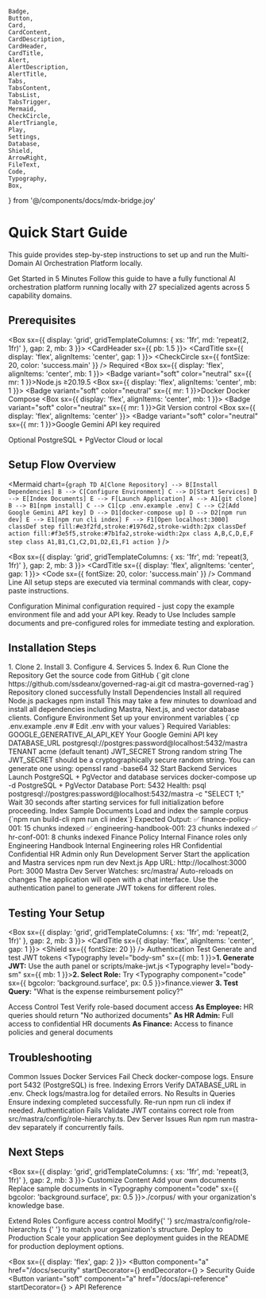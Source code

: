     Badge,
    Button,
    Card,
    CardContent,
    CardDescription,
    CardHeader,
    CardTitle,
    Alert,
    AlertDescription,
    AlertTitle,
    Tabs,
    TabsContent,
    TabsList,
    TabsTrigger,
    Mermaid,
    CheckCircle,
    AlertTriangle,
    Play,
    Settings,
    Database,
    Shield,
    ArrowRight,
    FileText,
    Code,
    Typography,
    Box,
} from '@/components/docs/mdx-bridge.joy'

# Quick Start Guide

This guide provides step-by-step instructions to set up and run the Multi-Domain AI Orchestration Platform locally.

<Alert className="mb-6">
    <Play className="h-4 w-4" />
    <AlertTitle>Get Started in 5 Minutes</AlertTitle>
    <AlertDescription>
        Follow this guide to have a fully functional AI orchestration platform running
        locally with 27 specialized agents across 5 capability domains.
    </AlertDescription>
</Alert>

<!-- toc -->

## Prerequisites

<Box sx={{ display: 'grid', gridTemplateColumns: { xs: '1fr', md: 'repeat(2, 1fr)' }, gap: 2, mb: 3 }}>
  <Card variant="outlined">
    <CardHeader sx={{ pb: 1.5 }}>
      <CardTitle sx={{ display: 'flex', alignItems: 'center', gap: 1 }}>
        <CheckCircle sx={{ fontSize: 20, color: 'success.main' }} />
        Required
      </CardTitle>
    </CardHeader>
    <CardContent>
      <Box sx={{ display: 'flex', alignItems: 'center', mb: 1 }}>
        <Badge variant="soft" color="neutral" sx={{ mr: 1 }}>Node.js</Badge>
        <Typography level="body-sm">≥20.19.5</Typography>
      </Box>
      <Box sx={{ display: 'flex', alignItems: 'center', mb: 1 }}>
        <Badge variant="soft" color="neutral" sx={{ mr: 1 }}>Docker</Badge>
        <Typography level="body-sm">Docker Compose</Typography>
      </Box>
      <Box sx={{ display: 'flex', alignItems: 'center', mb: 1 }}>
        <Badge variant="soft" color="neutral" sx={{ mr: 1 }}>Git</Badge>
        <Typography level="body-sm">Version control</Typography>
      </Box>
      <Box sx={{ display: 'flex', alignItems: 'center' }}>
        <Badge variant="soft" color="neutral" sx={{ mr: 1 }}>Google Gemini</Badge>
        <Typography level="body-sm">API key required</Typography>
      </Box>
    </CardContent>
  </Card>

  <Card variant="outlined">
    <CardHeader sx={{ pb: 1.5 }}>
      <CardTitle sx={{ display: 'flex', alignItems: 'center', gap: 1 }}>
        <Database sx={{ fontSize: 20, color: 'primary.main' }} />
        Optional
      </CardTitle>
    </CardHeader>
    <CardContent>
      <Box sx={{ display: 'flex', alignItems: 'center', mb: 1 }}>
        <Badge variant="outlined" sx={{ mr: 1 }}>PostgreSQL + PgVector</Badge>
        <Typography level="body-sm">Cloud or local</Typography>
      </Box>
    </CardContent>
  </Card>
</Box>

## Setup Flow Overview

<Mermaid
    chart={`graph TD
    A[Clone Repository] --> B[Install Dependencies]
    B --> C[Configure Environment]
    C --> D[Start Services]
    D --> E[Index Documents]
    E --> F[Launch Application]
    A --> A1[git clone]
    B --> B1[npm install]
    C --> C1[cp .env.example .env]
    C --> C2[Add Google Gemini API key]
    D --> D1[docker-compose up]
    D --> D2[npm run dev]
    E --> E1[npm run cli index]
    F --> F1[Open localhost:3000]
    classDef step fill:#e3f2fd,stroke:#1976d2,stroke-width:2px
    classDef action fill:#f3e5f5,stroke:#7b1fa2,stroke-width:2px
    class A,B,C,D,E,F step
    class A1,B1,C1,C2,D1,D2,E1,F1 action
`}
/>

<Box sx={{ display: 'grid', gridTemplateColumns: { xs: '1fr', md: 'repeat(3, 1fr)' }, gap: 2, mb: 3 }}>
  <Card variant="outlined">
    <CardHeader>
      <CardTitle sx={{ display: 'flex', alignItems: 'center', gap: 1 }}>
        <Code sx={{ fontSize: 20, color: 'success.main' }} />
        Command Line
      </CardTitle>
    </CardHeader>
    <CardContent>
      <Typography level="body-sm">
        All setup steps are executed via terminal commands with clear, copy-paste instructions.
      </Typography>
    </CardContent>
  </Card>

<Card variant="outlined">
    <CardHeader>
        <CardTitle sx={{ display: 'flex', alignItems: 'center', gap: 1 }}>
            <Settings sx={{ fontSize: 20, color: 'primary.main' }} />
            Configuration
        </CardTitle>
    </CardHeader>
    <CardContent>
        <Typography level="body-sm">
            Minimal configuration required - just copy the example environment
            file and add your API key.
        </Typography>
    </CardContent>
</Card>

  <Card variant="outlined">
    <CardHeader>
      <CardTitle sx={{ display: 'flex', alignItems: 'center', gap: 1 }}>
        <Shield sx={{ fontSize: 20, color: 'secondary.main' }} />
        Ready to Use
      </CardTitle>
    </CardHeader>
    <CardContent>
      <Typography level="body-sm">
        Includes sample documents and pre-configured roles for immediate testing and exploration.
      </Typography>
    </CardContent>
  </Card>
</Box>

## Installation Steps

<Tabs defaultValue="clone">
  <TabsList>
    <TabsTrigger value="clone">1. Clone</TabsTrigger>
    <TabsTrigger value="install">2. Install</TabsTrigger>
    <TabsTrigger value="env">3. Configure</TabsTrigger>
    <TabsTrigger value="services">4. Services</TabsTrigger>
    <TabsTrigger value="index">5. Index</TabsTrigger>
    <TabsTrigger value="run">6. Run</TabsTrigger>
  </TabsList>

<TabsContent value="clone">
    <Card variant="outlined">
        <CardHeader>
            <CardTitle>Clone the Repository</CardTitle>
            <CardDescription>Get the source code from GitHub</CardDescription>
        </CardHeader>
        <CardContent>
            <Box
                sx={{
                    bgcolor: 'background.surface',
                    p: 2,
                    borderRadius: 1,
                    mb: 2,
                }}
            >
                <Typography component="pre" sx={{ fontSize: '0.875rem', m: 0 }}>
                    {`git clone https://github.com/ssdeanx/governed-rag-ai.git
cd mastra-governed-rag`}
                </Typography>
            </Box>
            <Box
                sx={{
                    display: 'flex',
                    alignItems: 'center',
                    typography: 'body-sm',
                    color: 'text.tertiary',
                }}
            >
                <CheckCircle
                    sx={{ fontSize: 16, mr: 1, color: 'success.main' }}
                />
                Repository cloned successfully
            </Box>
        </CardContent>
    </Card>
</TabsContent>

<TabsContent value="install">
    <Card variant="outlined">
        <CardHeader>
            <CardTitle>Install Dependencies</CardTitle>
            <CardDescription>
                Install all required Node.js packages
            </CardDescription>
        </CardHeader>
        <CardContent>
            <Box
                sx={{
                    bgcolor: 'background.surface',
                    p: 2,
                    borderRadius: 1,
                    mb: 2,
                }}
            >
                <Typography component="pre" sx={{ fontSize: '0.875rem', m: 0 }}>
                    npm install
                </Typography>
            </Box>
            <Alert>
                <AlertTriangle />
                <AlertDescription>
                    This may take a few minutes to download and install all
                    dependencies including Mastra, Next.js, and vector database
                    clients.
                </AlertDescription>
            </Alert>
        </CardContent>
    </Card>
</TabsContent>

  <TabsContent value="env">
    <Card variant="outlined">
      <CardHeader>
        <CardTitle>Configure Environment</CardTitle>
        <CardDescription>Set up your environment variables</CardDescription>
      </CardHeader>
      <CardContent>
        <Box sx={{ mb: 2 }}>
          <Box sx={{ bgcolor: 'background.surface', p: 2, borderRadius: 1, mb: 2 }}>
            <Typography component="pre" sx={{ fontSize: '0.875rem', m: 0 }}>
{`cp .env.example .env
# Edit .env with your values`}
            </Typography>
          </Box>
          <Typography sx={{ fontWeight: 'bold', mb: 1 }}>Required Variables:</Typography>
          <Box sx={{ mb: 2 }}>
            <Box sx={{ display: 'flex', justifyContent: 'space-between', mb: 1 }}>
              <Typography component="code" sx={{ bgcolor: 'background.surface', px: 1, py: 0.5, borderRadius: 0.5 }}>GOOGLE_GENERATIVE_AI_API_KEY</Typography>
              <Typography level="body-sm" sx={{ color: 'text.tertiary' }}>Your Google Gemini API key</Typography>
            </Box>
            <Box sx={{ display: 'flex', justifyContent: 'space-between', mb: 1 }}>
              <Typography component="code" sx={{ bgcolor: 'background.surface', px: 1, py: 0.5, borderRadius: 0.5 }}>DATABASE_URL</Typography>
              <Typography level="body-sm" sx={{ color: 'text.tertiary' }}>postgresql://postgres:password@localhost:5432/mastra</Typography>
            </Box>
            <Box sx={{ display: 'flex', justifyContent: 'space-between', mb: 1 }}>
              <Typography component="code" sx={{ bgcolor: 'background.surface', px: 1, py: 0.5, borderRadius: 0.5 }}>TENANT</Typography>
              <Typography level="body-sm" sx={{ color: 'text.tertiary' }}>acme (default tenant)</Typography>
            </Box>
            <Box sx={{ display: 'flex', justifyContent: 'space-between' }}>
              <Typography component="code" sx={{ bgcolor: 'background.surface', px: 1, py: 0.5, borderRadius: 0.5 }}>JWT_SECRET</Typography>
              <Typography level="body-sm" sx={{ color: 'text.tertiary' }}>Strong random string</Typography>
            </Box>
          </Box>
          <Alert>
            <Shield />
            <AlertDescription>
              The JWT_SECRET should be a cryptographically secure random string. You can generate one using: <Typography component="code">openssl rand -base64 32</Typography>
            </AlertDescription>
          </Alert>
        </Box>
      </CardContent>
    </Card>

</TabsContent>

  <TabsContent value="services">
    <Card variant="outlined">
      <CardHeader>
        <CardTitle>Start Backend Services</CardTitle>
        <CardDescription>Launch PostgreSQL + PgVector and database services</CardDescription>
      </CardHeader>
      <CardContent>
        <Box sx={{ mb: 2 }}>
          <Box sx={{ bgcolor: 'background.surface', p: 2, borderRadius: 1, mb: 2 }}>
            <Typography component="pre" sx={{ fontSize: '0.875rem', m: 0 }}>
docker-compose up -d
            </Typography>
          </Box>
          <Box sx={{ display: 'grid', gridTemplateColumns: '1fr', gap: 2, mb: 2 }}>
            <Card variant="soft">
              <CardHeader sx={{ pb: 1.5 }}>
                <CardTitle sx={{ fontSize: '1rem' }}>PostgreSQL + PgVector Database</CardTitle>
              </CardHeader>
              <CardContent>
                <Typography level="body-sm" sx={{ mb: 0.5 }}>
                  Port: <Typography component="code" sx={{ bgcolor: 'background.surface', px: 0.5 }}>5432</Typography>
                </Typography>
                <Typography level="body-sm">
                  Health: <Typography component="code" sx={{ bgcolor: 'background.surface', px: 0.5 }}>psql postgresql://postgres:password@localhost:5432/mastra -c "SELECT 1;"</Typography>
                </Typography>
              </CardContent>
            </Card>
          </Box>
          <Alert>
            <AlertTriangle />
            <AlertDescription>
              Wait 30 seconds after starting services for full initialization before proceeding.
            </AlertDescription>
          </Alert>
        </Box>
      </CardContent>
    </Card>

</TabsContent>

  <TabsContent value="index">
    <Card variant="outlined">
      <CardHeader>
        <CardTitle>Index Sample Documents</CardTitle>
        <CardDescription>Load and index the sample corpus</CardDescription>
      </CardHeader>
      <CardContent>
        <Box sx={{ mb: 2 }}>
          <Box sx={{ bgcolor: 'background.surface', p: 2, borderRadius: 1, mb: 2 }}>
            <Typography component="pre" sx={{ fontSize: '0.875rem', m: 0 }}>
{`npm run build-cli
npm run cli index`}
            </Typography>
          </Box>
          <Typography sx={{ fontWeight: 'bold', mb: 1 }}>Expected Output:</Typography>
          <Box sx={{ bgcolor: 'background.surface', p: 2, borderRadius: 1, mb: 2, fontFamily: 'monospace', fontSize: '0.875rem' }}>
            <Typography sx={{ color: 'success.main', mb: 0.5 }}>✅ finance-policy-001: 15 chunks indexed</Typography>
            <Typography sx={{ color: 'success.main', mb: 0.5 }}>✅ engineering-handbook-001: 23 chunks indexed</Typography>
            <Typography sx={{ color: 'success.main' }}>✅ hr-conf-001: 8 chunks indexed</Typography>
          </Box>
          <Box sx={{ display: 'grid', gridTemplateColumns: { xs: '1fr', md: 'repeat(3, 1fr)' }, gap: 2, mb: 2 }}>
            <Card variant="soft">
              <CardHeader sx={{ pb: 1 }}>
                <CardTitle sx={{ fontSize: '0.9rem' }}>Finance Policy</CardTitle>
              </CardHeader>
              <CardContent sx={{ pt: 0 }}>
                <Badge variant="soft" color="neutral" sx={{ mb: 0.5 }}>Internal</Badge>
                <Typography level="body-xs" sx={{ color: 'text.tertiary' }}>Finance roles only</Typography>
              </CardContent>
            </Card>
            <Card variant="soft">
              <CardHeader sx={{ pb: 1 }}>
                <CardTitle sx={{ fontSize: '0.9rem' }}>Engineering Handbook</CardTitle>
              </CardHeader>
              <CardContent sx={{ pt: 0 }}>
                <Badge variant="soft" color="neutral" sx={{ mb: 0.5 }}>Internal</Badge>
                <Typography level="body-xs" sx={{ color: 'text.tertiary' }}>Engineering roles</Typography>
              </CardContent>
            </Card>
            <Card variant="soft">
              <CardHeader sx={{ pb: 1 }}>
                <CardTitle sx={{ fontSize: '0.9rem' }}>HR Confidential</CardTitle>
              </CardHeader>
              <CardContent sx={{ pt: 0 }}>
                <Badge variant="solid" color="danger" sx={{ mb: 0.5 }}>Confidential</Badge>
                <Typography level="body-xs" sx={{ color: 'text.tertiary' }}>HR Admin only</Typography>
              </CardContent>
            </Card>
          </Box>
        </Box>
      </CardContent>
    </Card>

</TabsContent>

  <TabsContent value="run">
    <Card variant="outlined">
      <CardHeader>
        <CardTitle>Run Development Server</CardTitle>
        <CardDescription>Start the application and Mastra services</CardDescription>
      </CardHeader>
      <CardContent>
        <Box sx={{ mb: 2 }}>
          <Box sx={{ bgcolor: 'background.surface', p: 2, borderRadius: 1, mb: 2 }}>
            <Typography component="pre" sx={{ fontSize: '0.875rem', m: 0 }}>
npm run dev
            </Typography>
          </Box>
          <Box sx={{ display: 'grid', gridTemplateColumns: { xs: '1fr', md: 'repeat(2, 1fr)' }, gap: 2, mb: 2 }}>
            <Card variant="soft">
              <CardHeader sx={{ pb: 1.5 }}>
                <CardTitle sx={{ display: 'flex', alignItems: 'center', gap: 1, fontSize: '1rem' }}>
                  <Settings sx={{ fontSize: 16 }} />
                  Next.js App
                </CardTitle>
              </CardHeader>
              <CardContent>
                <Typography level="body-sm" sx={{ mb: 0.5 }}>
                  URL: <Typography component="a" href="http://localhost:3000" sx={{ color: 'primary.main', textDecoration: 'none' }}>http://localhost:3000</Typography>
                </Typography>
                <Typography level="body-sm">Port: <Typography component="code" sx={{ bgcolor: 'background.surface', px: 0.5 }}>3000</Typography></Typography>
              </CardContent>
            </Card>
            <Card variant="soft">
              <CardHeader sx={{ pb: 1.5 }}>
                <CardTitle sx={{ display: 'flex', alignItems: 'center', gap: 1, fontSize: '1rem' }}>
                  <Shield sx={{ fontSize: 16 }} />
                  Mastra Dev Server
                </CardTitle>
              </CardHeader>
              <CardContent>
                <Typography level="body-sm" sx={{ mb: 0.5 }}>
                  Watches: <Typography component="code" sx={{ bgcolor: 'background.surface', px: 0.5 }}>src/mastra/</Typography>
                </Typography>
                <Typography level="body-sm">Auto-reloads on changes</Typography>
              </CardContent>
            </Card>
          </Box>
          <Alert>
            <CheckCircle />
            <AlertDescription>
              The application will open with a chat interface. Use the authentication panel to generate JWT tokens for different roles.
            </AlertDescription>
          </Alert>
        </Box>
      </CardContent>
    </Card>

</TabsContent>
</Tabs>

## Testing Your Setup

<Box sx={{ display: 'grid', gridTemplateColumns: { xs: '1fr', md: 'repeat(2, 1fr)' }, gap: 2, mb: 3 }}>
  <Card variant="outlined">
    <CardHeader>
      <CardTitle sx={{ display: 'flex', alignItems: 'center', gap: 1 }}>
        <Shield sx={{ fontSize: 20 }} />
        Authentication Test
      </CardTitle>
      <CardDescription>Generate and test JWT tokens</CardDescription>
    </CardHeader>
    <CardContent>
      <Typography level="body-sm" sx={{ mb: 1 }}><strong>1. Generate JWT:</strong> Use the auth panel or scripts/make-jwt.js</Typography>
      <Typography level="body-sm" sx={{ mb: 1 }}><strong>2. Select Role:</strong> Try <Typography component="code" sx={{ bgcolor: 'background.surface', px: 0.5 }}>finance.viewer</Typography></Typography>
      <Typography level="body-sm"><strong>3. Test Query:</strong> "What is the expense reimbursement policy?"</Typography>
    </CardContent>
  </Card>

  <Card variant="outlined">
    <CardHeader>
      <CardTitle sx={{ display: 'flex', alignItems: 'center', gap: 1 }}>
        <FileText sx={{ fontSize: 20 }} />
        Access Control Test
      </CardTitle>
      <CardDescription>Verify role-based document access</CardDescription>
    </CardHeader>
    <CardContent>
      <Typography level="body-sm" sx={{ mb: 1 }}><strong>As Employee:</strong> HR queries should return "No authorized documents"</Typography>
      <Typography level="body-sm" sx={{ mb: 1 }}><strong>As HR Admin:</strong> Full access to confidential HR documents</Typography>
      <Typography level="body-sm"><strong>As Finance:</strong> Access to finance policies and general documents</Typography>
    </CardContent>
  </Card>
</Box>

## Troubleshooting

<Card variant="outlined">
  <CardHeader>
    <CardTitle>Common Issues</CardTitle>
  </CardHeader>
  <CardContent>
    <Box sx={{ display: 'flex', alignItems: 'flex-start', gap: 2, mb: 2 }}>
      <AlertTriangle sx={{ fontSize: 20, color: 'warning.main', mt: 0.5 }} />
      <Box>
        <Typography sx={{ fontWeight: 'bold' }}>Docker Services Fail</Typography>
        <Typography level="body-sm" sx={{ color: 'text.tertiary' }}>
          Check <Typography component="code" sx={{ bgcolor: 'background.surface', px: 0.5 }}>docker-compose logs</Typography>. Ensure port 5432 (PostgreSQL) is free.
        </Typography>
      </Box>
    </Box>
    <Box sx={{ display: 'flex', alignItems: 'flex-start', gap: 2, mb: 2 }}>
      <AlertTriangle sx={{ fontSize: 20, color: 'warning.main', mt: 0.5 }} />
      <Box>
        <Typography sx={{ fontWeight: 'bold' }}>Indexing Errors</Typography>
        <Typography level="body-sm" sx={{ color: 'text.tertiary' }}>
          Verify DATABASE_URL in .env. Check logs/mastra.log for detailed errors.
        </Typography>
      </Box>
    </Box>
    <Box sx={{ display: 'flex', alignItems: 'flex-start', gap: 2, mb: 2 }}>
      <AlertTriangle sx={{ fontSize: 20, color: 'warning.main', mt: 0.5 }} />
      <Box>
        <Typography sx={{ fontWeight: 'bold' }}>No Results in Queries</Typography>
        <Typography level="body-sm" sx={{ color: 'text.tertiary' }}>
          Ensure indexing completed successfully. Re-run <Typography component="code" sx={{ bgcolor: 'background.surface', px: 0.5 }}>npm run cli index</Typography> if needed.
        </Typography>
      </Box>
    </Box>
    <Box sx={{ display: 'flex', alignItems: 'flex-start', gap: 2, mb: 2 }}>
      <AlertTriangle sx={{ fontSize: 20, color: 'warning.main', mt: 0.5 }} />
      <Box>
        <Typography sx={{ fontWeight: 'bold' }}>Authentication Fails</Typography>
        <Typography level="body-sm" sx={{ color: 'text.tertiary' }}>
          Validate JWT contains correct role from src/mastra/config/role-hierarchy.ts.
        </Typography>
      </Box>
    </Box>
    <Box sx={{ display: 'flex', alignItems: 'flex-start', gap: 2 }}>
      <AlertTriangle sx={{ fontSize: 20, color: 'warning.main', mt: 0.5 }} />
      <Box>
        <Typography sx={{ fontWeight: 'bold' }}>Dev Server Issues</Typography>
        <Typography level="body-sm" sx={{ color: 'text.tertiary' }}>
          Run <Typography component="code" sx={{ bgcolor: 'background.surface', px: 0.5 }}>npm run mastra-dev</Typography> separately if concurrently fails.
        </Typography>
      </Box>
    </Box>

  </CardContent>
</Card>

## Next Steps

<Box sx={{ display: 'grid', gridTemplateColumns: { xs: '1fr', md: 'repeat(3, 1fr)' }, gap: 2, mb: 3 }}>
  <Card variant="outlined">
    <CardHeader>
      <CardTitle>Customize Content</CardTitle>
      <CardDescription>Add your own documents</CardDescription>
    </CardHeader>
    <CardContent>
      <Typography level="body-sm">
        Replace sample documents in <Typography component="code" sx={{ bgcolor: 'background.surface', px: 0.5 }}>./corpus/</Typography> with your organization's knowledge base.
      </Typography>
    </CardContent>
  </Card>

<Card variant="outlined">
    <CardHeader>
        <CardTitle>Extend Roles</CardTitle>
        <CardDescription>Configure access control</CardDescription>
    </CardHeader>
    <CardContent>
        <Typography level="body-sm">
            Modify{' '}
            <Typography
                component="code"
                sx={{ bgcolor: 'background.surface', px: 0.5 }}
            >
                src/mastra/config/role-hierarchy.ts
            </Typography>{' '}
            to match your organization's structure.
        </Typography>
    </CardContent>
</Card>

  <Card variant="outlined">
    <CardHeader>
      <CardTitle>Deploy to Production</CardTitle>
      <CardDescription>Scale your application</CardDescription>
    </CardHeader>
    <CardContent>
      <Typography level="body-sm">
        See deployment guides in the README for production deployment options.
      </Typography>
    </CardContent>
  </Card>
</Box>

<Box sx={{ display: 'flex', gap: 2 }}>
    <Button
        component="a"
        href="/docs/security"
        startDecorator={<Shield />}
        endDecorator={<ArrowRight />}
    >
        Security Guide
    </Button>
    <Button
        variant="soft"
        component="a"
        href="/docs/api-reference"
        startDecorator={<FileText />}
    >
        API Reference
    </Button>
</Box>

